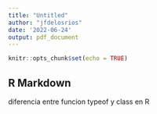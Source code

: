 ```yaml
---
title: "Untitled"
author: "jfdelosrios"
date: '2022-06-24'
output: pdf_document
---
```


```r
knitr::opts_chunk$set(echo = TRUE)
```

## R Markdown


diferencia entre funcion typeof y class en R